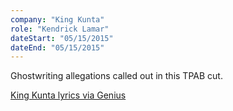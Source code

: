 ```yaml
---
company: "King Kunta"
role: "Kendrick Lamar"
dateStart: "05/15/2015"
dateEnd: "05/15/2015"
---
```



Ghostwriting allegations called out in this TPAB cut.

<YouTube id="https://www.youtube.com/watch?v=hRK7PVJFbS8" />

[King Kunta lyrics via Genius](https://genius.com/Kendrick-lamar-king-kunta-lyrics)